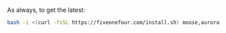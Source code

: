 As always, to get the latest:

```bash
bash -i <(curl -fsSL https://fiveonefour.com/install.sh) moose,aurora
```
